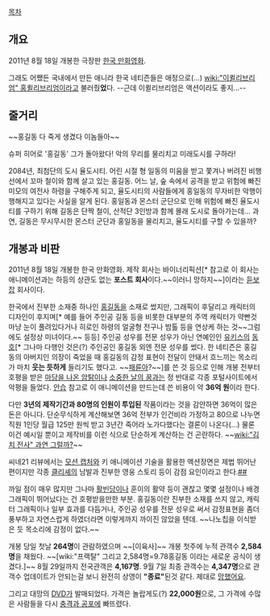 [[목차]]
== 개요 ==
2011년 8월 18일 개봉한 극장판 [[한국 만화영화]].

그래도 어쨌든 국내에서 만든 애니라 한국 네티즌들은 애정으로(...) [[wiki:"이퀼리브리엄" 홍퀼리브리엄]]이라고 불러줬'''었'''다. --근데 이퀼리브리엄은 액션이라도 좋지...--

== 줄거리 ==
{{{#!html
<object classid='clsid:d27cdb6e-ae6d-11cf-96b8-444553540000' codebase='http://download.macromedia.com/pub/shockwave/cabs/flash/swflash.cab#version=9,0,0,0'  id='NFPlayer55189' width='500' height='408'><param name='movie' value='http://serviceapi.nmv.naver.com/flash/NFPlayer.swf?vid=A543EDB37298C30F7D9399F1CA791B0AFB62&outKey=V1232b04791616307532d67f2f9897408c13fecb45b4853f506ad67f2f9897408c13f' /><param name='wmode' value='transparent' /><param name='allowScriptAccess' value='always' /><param name='allowFullScreen' value='true' /><embed src='http://serviceapi.nmv.naver.com/flash/NFPlayer.swf?vid=A543EDB37298C30F7D9399F1CA791B0AFB62&outKey=V1232b04791616307532d67f2f9897408c13fecb45b4853f506ad67f2f9897408c13f' wmode='transparent' width='500' height='408' allowScriptAccess='always' name='NFPlayer55189' id='NFPlayer55189' allowFullScreen='true' type='application/x-shockwave-flash' /></object>
}}}
~~홍길동 다 죽게 생겼다 이놈들아~~

슈퍼 히어로 '홍길동' 그가 돌아왔다! 악의 무리를 물리치고 미래도시를 구하라! 

2084년, 최첨단의 도시 율도시티. 어린 시절 형 일동의 미움을 받고 쫓겨나 버려진 비행선에서 꼬마 철이와 함께 살고 있는 홍길동. 어느 날, 숲 속에서 공격을 받고 위험에 빠진 미모의 여전사 하령을 구해주게 되고, 율도시티의 사람들에게 홍일동의 무자비한 악행이 행해지고 있다는 사실을 알게 된다. 홍일동과 몬스터 군단으로 인해 위험에 빠진 율도시티를 구하기 위해 길동은 단짝 철이, 산적단 3인방과 함께 몰래 도시로 돌아가는데… 과연, 길동은 무시무시한 몬스터 군단과 홍일동을 물리치고, 율도시티를 구할 수 있을까?

== 개봉과 비판 ==
2011년 8월 18일 개봉한 한국 만화영화. 제작 회사는 바이너리픽션[* 참고로 이 회사는 애니메이션과는 하등의 상관도 없는 '''포스트 회사'''이다.~~이러니 망하지~~]이라는 [[듣보잡]] 회사이다.

한국에서 진부한 소재중 하나인 [[홍길동]]을 소재로 썼지만, 그래픽이 후달리고 캐릭터의 디자인이 후지며[* 예를 들어 주인공 길동 등을 비롯한 대부분의 주역 캐릭터가 약빤것 마냥 눈이 풀려있다거나 히로인 하령의 얼굴형 전구나 밤톨 등을 연상케 하는 것~~그럼에도 설정상 미녀이다.~~ 등등] 주인공 성우를 전문 성우가 아닌 연예인인 [[유키스]]의 [[동호]][* 그나마 다행인 것은(?) 주인공인 홍길동 외엔 전문 성우를 썼다. 한 네티즌은 홍길동의 아버지인 의장이 죽었을 때 홍길동의 감정 표현이 전달이 안돼서 흐느끼는 목소리가 마치 '''웃는 듯하게''' 들리기도 했다고. ~~[[패륜아]]?~~]를 쓴 것 등으로 인해 개봉 전부터 호평을 받은 [[마당을 나온 암탉]]이나 [[소중한 날의 꿈]]과는 정 반대로 각종 포털사이트에서 악평을 들었다. [[안습]] 참고로 이 애니메이션을 만드는데 쓴 비용이 약 '''36억 원'''이라 한다.

다만 '''3년의 제작기간과 80명의 인원이 투입된''' 작품이라는 것을 감안하면 36억이 많은 돈은 아니다. 단순무식하게 계산해보면 36억 전부가 인건비라 가정하고 80으로 나누면 직원 1인당 월급 125만 원씩 받고 3년간 죽어라 노가다했다는 결론이 나온다(...) 물론 이건 예시일 뿐이고 제작비를 이런 식으로 단순하게 계산하는 건 곤란하다. ~~[[wiki:"김치 전사" 과연 그럴까?]]~~

씨네21 리뷰에서는 [[모션 캡처]]와 키 애니메이션 기술을 활용한 액션장면은 제법 뛰어난 편이지만 각종 [[클리셰]]의 남발과 진부한 영웅 스토리 등이 감점 요인이라고 한다.[http://www.cine21.com/do/review/article/typeDispatcher?mag_id=67073&page=1&menu=M080 ##]

까일 점이 매우 많지만 그나마 [[활빈당]]이나 훈이의 활약 등이 괜찮고 몇몇 설정이나 배경 그래픽이 뛰어났다는 건 호평받을만한 부분. 홍길동이란 진부한 소재를 쓰지 않고, 캐릭터 그래픽이나 일부 효과를 다듬거나, 주인공 성우를 전문 성우로 써서 감정표현을 좀더 풍부하고 자연스럽게 하였더라면 이렇게까지 까이진 않았을 텐데. ~~나노칩을 이식받은 듯 목소리에 감정이 없다.~~

개봉 당일 첫날 '''264명'''이 관람하였으며 ~~[이육사]~~ 개봉 첫주에 누적 관객수 '''2,584명'''을 채웠다. ~~[wiki:"프랙탈" 그리고 2,584명=9.78홍길동 이라는 새로운 공식이 생겼다.]~~ 8월 29일까지 전국관객은 '''4,167명'''. 9월 7일 최종 관객수는 '''4,347명'''으로 관객수 업데이트가 안되는걸 보니 완전히 상영이 '''"종료"'''된것 같다. 제대로 [[망했어요]].

그리고 대망의 [[DVD]]가 발매되었다. 가격은 놀랍게도(?) '''22,000원'''으로, 그 가격에 수많은 사람들을 다시 [[충격과 공포]]에 빠뜨렸다.
